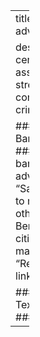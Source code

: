 ---
title: "We document our advocacy efforts here."

description: "Safe Yelli is a citizen centric tool to report harassment, assault and other crimes on the streets in Bengaluru. See our community's citizen reported crime data on a map."
draft: false

####################### Banner #########################
banner:
  title : "We document our advocacy efforts here."
  content : "Safe Yelli is a citizen centric tool to report harassment, assault and other crimes on the streets in Bengaluru. See our community's citizen reported crime data on a map."
  button:
    enable : true
    label : "Report / ಘಟನೆಯನ್ನು ರಿಪೋರ್ಟ್ ಮಾಡಿ"
    link : "report" 

##################### Text-after #######################

---